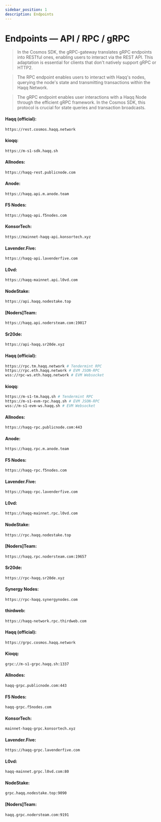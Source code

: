```yaml
---
sidebar_position: 1
description: Endpoints
---
```



# Endpoints — API / RPC / gRPC

> In the Cosmos SDK, the gRPC-gateway translates gRPC endpoints into RESTful ones, enabling users to interact via the REST API. This adaptation is essential for clients that don't natively support gRPC or HTTP2.

> The RPC endpoint enables users to interact with Haqq's nodes, querying the node's state and transmitting transactions within the Haqq Network.

> The gRPC endpoint enables user interactions with a Haqq Node through the efficient gRPC framework. In the Cosmos SDK, this protocol is crucial for state queries and transaction broadcasts.

<Tabs>
  <TabItem value="api" label="API" default>

#### Haqq (official):
```bash
https://rest.cosmos.haqq.network
```

#### kioqq:
```bash
https://m-s1-sdk.haqq.sh
```

#### Allnodes:
```bash
https://haqq-rest.publicnode.com
```

#### Anode:
```bash
https://haqq.api.m.anode.team
```

#### F5 Nodes: 
```bash 
https://haqq-api.f5nodes.com
```

#### KonsorTech:
```bash
https://mainnet-haqq-api.konsortech.xyz
```

#### Lavender.Five:
```bash
https://haqq-api.lavenderfive.com
```

#### L0vd:
```bash
https://haqq-mainnet.api.l0vd.com
```

#### NodeStake:
```bash
https://api.haqq.nodestake.top
```

#### [Noders]Team:
```bash
https://haqq.api.nodersteam.com:19017
```

#### Sr20de:
```bash
https://api-haqq.sr20de.xyz
```

  </TabItem>
  <TabItem value="rpc" label="RPC">

#### Haqq (official):
```bash 
https://rpc.tm.haqq.network # Tendermint RPC
https://rpc.eth.haqq.network # EVM JSON-RPC
wss://rpc-ws.eth.haqq.network # EVM Websocket
```

#### kioqq: 
```bash 
https://m-s1-tm.haqq.sh # Tendermint RPC
https://m-s1-evm-rpc.haqq.sh # EVM JSON-RPC
wss://m-s1-evm-ws.haqq.sh # EVM Websocket
```

#### Allnodes:
```bash
https://haqq-rpc.publicnode.com:443
```

#### Anode:
```bash
https://haqq.rpc.m.anode.team
```

#### F5 Nodes: 
```bash 
https://haqq-rpc.f5nodes.com
```

#### Lavender.Five:
```bash
https://haqq-rpc.lavenderfive.com
```

#### L0vd:
```bash
https://haqq-mainnet.rpc.l0vd.com
```

#### NodeStake:
```bash
https://rpc.haqq.nodestake.top
```

#### [Noders]Team:
```bash
https://haqq.rpc.nodersteam.com:19657
```

#### Sr20de:
```bash
https://rpc-haqq.sr20de.xyz
```

#### Synergy Nodes:
```bash
https://rpc-haqq.synergynodes.com
```

#### thirdweb:
```bash
https://haqq-network.rpc.thirdweb.com
```

  </TabItem>
  <TabItem value="grpc" label="gRPC">

#### Haqq (official):
```bash 
https://grpc.cosmos.haqq.network
```

#### Kioqq:
```bash
grpc://m-s1-grpc.haqq.sh:1337
```

#### Allnodes:
```bash
haqq-grpc.publicnode.com:443
```

#### F5 Nodes: 
```bash 
haqq-grpc.f5nodes.com
```

#### KonsorTech:
```bash
mainnet-haqq-grpc.konsortech.xyz
```

#### Lavender.Five:
```bash 
https://haqq-grpc.lavenderfive.com
```

#### L0vd:
```bash
haqq-mainnet.grpc.l0vd.com:80
```

#### NodeStake:
```bash
grpc.haqq.nodestake.top:9090
```

#### [Noders]Team:
```bash
haqq.grpc.nodersteam.com:9191
```

  </TabItem>
</Tabs>
